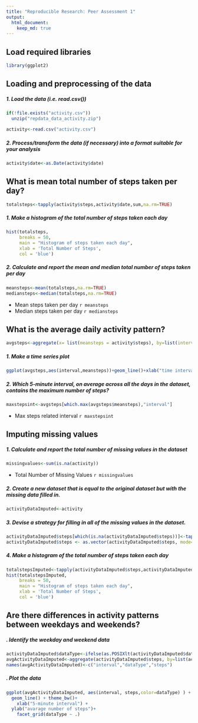 ```yaml
---
title: "Reproducible Research: Peer Assessment 1"
output: 
  html_document:
    keep_md: true
---
```


## Load required libraries

```r
library(ggplot2)
```

## Loading and preprocessing of the data
##### 1. Load the data (i.e. read.csv())

```r
if(!file.exists("activity.csv"))
  unzip("repdata_data_activity.zip")

activity<-read.csv("activity.csv")
```
##### 2. Process/transform the data (if necessary) into a format suitable for your analysis

```r
activity$date<-as.Date(activity$date)
```

## What is mean total number of steps taken per day?

```r
totalsteps<-tapply(activity$steps,activity$date,sum,na.rm=TRUE)
```

##### 1. Make a histogram of the total number of steps taken each day
```r
hist(totalsteps, 
     breaks = 50,
     main = "Histogram of steps taken each day",
     xlab = 'Total Number of Steps',
     col = 'blue')
```

##### 2. Calculate and report the mean and median total number of steps taken per day
```r
meansteps<-mean(totalsteps,na.rm=TRUE)
mediansteps<-median(totalsteps,na.rm=TRUE)
```

* Mean steps taken per day `r meansteps`
* Median steps taken per day `r mediansteps`

## What is the average daily activity pattern?
```r
avgsteps<-aggregate(x= list(meansteps = activity$steps), by=list(interval = activity$interval),FUN=mean,na.rm=TRUE)
```
##### 1. Make a time series plot
```r
ggplot(avgsteps,aes(interval,meansteps))+geom_line()+xlab("time interval in 5 mins increments")+ylab("avg number of steps taken")
```

##### 2. Which 5-minute interval, on average across all the days in the dataset, contains the maximum number of steps?

```r
maxstepsint<-avgsteps[which.max(avgsteps$meansteps),"interval"]
```
* Max steps related interval `r maxstepsint`

## Imputing missing values
##### 1. Calculate and report the total number of missing values in the dataset 
```r
missingvalues<-sum(is.na(activity))

```
* Total Number of Missing Values `r missingvalues`

##### 2. Create a new dataset that is equal to the original dataset but with the missing data filled in.

```r
activityDataImputed<-activity
```
##### 3. Devise a strategy for filling in all of the missing values in the dataset.
```r
activityDataImputed$steps[which(is.na(activityDataImputed$steps))]<-tapply(activityDataImputed$steps,activityDataImputed$interval,mean,na.rm=TRUE,simplify = FALSE)
activityDataImputed$steps <- as.vector(activityDataImputed$steps, mode="numeric")
```
##### 4. Make a histogram of the total number of steps taken each day 
```r
totalstepsImputed<-tapply(activityDataImputed$steps,activityDataImputed$date,sum,na.rm=TRUE)
hist(totalstepsImputed, 
     breaks = 50,
     main = "Histogram of steps taken each day",
     xlab = 'Total Number of Steps',
     col = 'blue')
```

## Are there differences in activity patterns between weekdays and weekends?
##### . Identify the weekday and weekend data
```r
activityDataImputed$dataType<-ifelse(as.POSIXlt(activityDataImputed$date)$wday %in% c(0,6),'Weekend','Weekday')
avgActivityDataImputed<-aggregate(activityDataImputed$steps, by=list(activityDataImputed$interval,activityDataImputed$dataType),mean)
names(avgActivityDataImputed)<-c("interval","dataType","steps")
```
##### . Plot the data

```r
ggplot(avgActivityDataImputed, aes(interval, steps,color=dataType) ) + 
  geom_line() + theme_bw()+
    xlab("5-minute interval") + 
  ylab("avarage number of steps")+
    facet_grid(dataType ~ .) 
```
